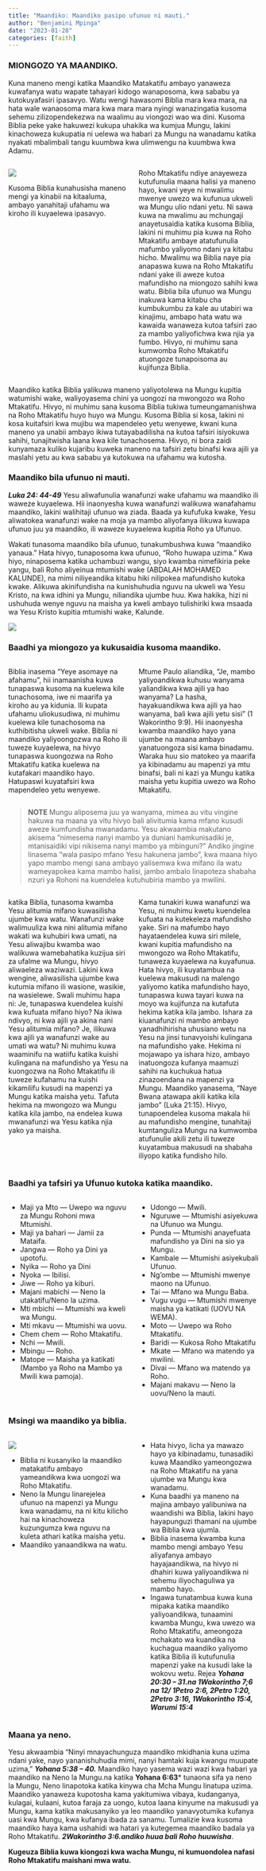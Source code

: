 ```yaml
---
title: "Maandiko: Maandiko pasipo ufunuo ni mauti."
author: "Benjamini Mpinga"
date: "2023-01-28"
categories: [faith]
---
```

### MIONGOZO YA MAANDIKO.

Kuna maneno mengi katika Maandiko Matakatifu ambayo yanaweza kuwafanya watu wapate tahayari kidogo wanaposoma, kwa sababu ya kutokuyafasiri ipasavyo. Watu wengi hawasomi Biblia mara kwa mara, na hata wale wanaosoma mara kwa mara mara nyingi wanazingatia kusoma sehemu zilizopendekezwa na waalimu au viongozi wao wa dini. Kusoma Biblia peke yake hakuwezi kukupa uhakika wa kumjua Mungu, lakini kinachoweza kukupatia ni uelewa wa habari za Mungu na wanadamu katika nyakati mbalimbali tangu kuumbwa kwa ulimwengu na kuumbwa kwa Adamu.

::: columns
:::: {.column width="50%"}

![](bible.jpg)

Kusoma Biblia kunahusisha maneno mengi ya kinabii na kitaaluma, ambayo yanahitaji ufahamu wa kiroho ili kuyaelewa ipasavyo. 
::: 
:::: {.column width="50%"}

Roho Mtakatifu ndiye anayeweza kutufunulia maana halisi ya maneno hayo, kwani yeye ni mwalimu mwenye uwezo wa kufunua ukweli wa Mungu ulio ndani yetu. Ni sawa kuwa na mwalimu au mchungaji anayetusaidia katika kusoma Biblia, lakini ni muhimu pia kuwa na Roho Mtakatifu ambaye atatufunulia mafumbo yaliyomo ndani ya kitabu hicho. Mwalimu wa Biblia naye pia anapaswa kuwa na Roho Mtakatifu ndani yake ili aweze kutoa mafundisho na miongozo sahihi kwa watu. Biblia bila ufunuo wa Mungu inakuwa kama kitabu cha kumbukumbu za kale au utabiri wa kinajimu, ambapo hata watu wa kawaida wanaweza kutoa tafsiri zao za mambo yaliyofichwa kwa njia ya fumbo. Hivyo, ni muhimu sana kumwomba Roho Mtakatifu atuongoze tunapoisoma au kujifunza Biblia.

::: 
:::: 

Maandiko katika Biblia yalikuwa maneno yaliyotolewa na Mungu kupitia watumishi wake, waliyoyasema chini ya uongozi na mwongozo wa Roho Mtakatifu. Hivyo, ni muhimu sana kusoma Biblia tukiwa tumeungamanishwa na Roho Mtakatifu huyo huyo wa Mungu. Kusoma Biblia si kosa, lakini ni kosa kuitafsiri kwa mujibu wa mapendeleo yetu wenyewe, kwani kuna maneno ya unabii ambayo ikiwa tutayabadilisha na kutoa tafsiri isiyokuwa sahihi, tunajitwisha laana kwa kile tunachosema. Hivyo, ni bora zaidi kunyamaza kuliko kujaribu kuweka maneno na tafsiri zetu binafsi kwa ajili ya maslahi yetu au kwa sababu ya kutokuwa na ufahamu wa kutosha.

### Maandiko bila ufunuo ni mauti.

***Luka 24: 44-49*** Yesu aliwafunulia wanafunzi wake ufahamu wa maandiko ili waweze kuyaelewa. Hii inaonyesha kuwa wanafunzi walikuwa wanafahamu maandiko, lakini walihitaji ufunuo wa ziada. Baada ya kufufuka kwake, Yesu aliwatokea wanafunzi wake na moja ya mambo aliyofanya ilikuwa kuwapa ufunuo juu ya maandiko, ili waweze kuyaelewa kupitia Roho ya Ufunuo.

Wakati tunasoma maandiko bila ufunuo, tunakumbushwa kuwa "maandiko yanaua." Hata hivyo, tunaposoma kwa ufunuo, "Roho huwapa uzima." Kwa hiyo, ninaposema katika uchambuzi wangu, siyo kwamba nimefikiria peke yangu, bali Roho aliyeinua mtumishi wake (ABDALAH MOHAMED KALUNDE), na mimi niliyeandika kitabu hiki nilipokea mafundisho kutoka kwake. Alikuwa akinifundisha na kunishuhudia nguvu na ukweli wa Yesu Kristo, na kwa idhini ya Mungu, niliandika ujumbe huu. Kwa hakika, hizi ni ushuhuda wenye nguvu na maisha ya kweli ambayo tulishiriki kwa msaada wa Yesu Kristo kupitia mtumishi wake, Kalunde.

![](tample.jpg)

### Baadhi ya miongozo ya kukusaidia kusoma maandiko.

::: columns
:::: {.column width="50%"}

Biblia inasema "Yeye asomaye na afahamu", hii inamaanisha kuwa tunapaswa kusoma na kuelewa kile tunachosoma, iwe ni maarifa ya kiroho au ya kidunia. Ili kupata ufahamu uliokusudiwa, ni muhimu kuelewa kile tunachosoma na kuthibitisha ukweli wake. Biblia ni maandiko yaliyoongozwa na Roho ili tuweze kuyaelewa, na hivyo tunapaswa kuongozwa na Roho Mtakatifu katika kuelewa na kutafakari maandiko hayo. Hatupaswi kuyatafsiri kwa mapendeleo yetu wenyewe.

::: 
:::: {.column width="50%"}

Mtume Paulo aliandika, "Je, mambo yaliyoandikwa kuhusu wanyama yaliandikwa kwa ajili ya hao wanyama? La hasha, hayakuandikwa kwa ajili ya hao wanyama, bali kwa ajili yetu sisi" (1 Wakorintho 9:9). Hii inaonyesha kwamba maandiko hayo yana ujumbe na maana ambayo yanatuongoza sisi kama binadamu. Waraka huu sio matokeo ya maarifa ya kibinadamu au mapenzi ya mtu binafsi, bali ni kazi ya Mungu katika maisha yetu kupitia uwezo wa Roho Mtakatifu.

::: 
:::: 

> **NOTE** Mungu aliposema juu ya wanyama, mimea au vitu vingine hakuwa na maana ya vitu hivyo bali alivitumia kama mfano kusudi aweze kumfundisha mwanadamu. Yesu akwaambia makutano akisema ”nimesema nanyi mambo ya duniani hamkunisadiki je, mtanisaidiki vipi nikisema nanyi mambo ya mbinguni?" Andiko jingine linasema “wala pasipo mfano Yesu hakunena jambo”, kwa maana hiyo yapo mambo mengi sana ambayo yalisemwa kwa mifano ila watu wameyapokea kama mambo halisi, jambo ambalo linapoteza shabaha nzuri ya Rohoni na kuendelea kutuhubiria mambo ya mwilini.

::: columns
:::: {.column width="50%"}

katika Biblia, tunasoma kwamba Yesu alitumia mifano kuwasilisha ujumbe kwa watu. Wanafunzi wake walimuuliza kwa nini alitumia mifano wakati wa kuhubiri kwa umati, na Yesu aliwajibu kwamba wao walikuwa wamebahatika kuzijua siri za ufalme wa Mungu, hivyo aliwaeleza waziwazi. Lakini kwa wengine, aliwasilisha ujumbe kwa kutumia mifano ili wasione, wasikie, na wasielewe. Swali muhimu hapa ni: Je, tunapaswa kuendelea kuishi kwa kufuata mifano hiyo? Na ikiwa ndivyo, ni kwa ajili ya akina nani Yesu alitumia mifano? Je, ilikuwa kwa ajili ya wanafunzi wake au umati wa watu? Ni muhimu kuwa waaminifu na watiifu katika kuishi kulingana na mafundisho ya Yesu na kuongozwa na Roho Mtakatifu ili tuweze kufahamu na kuishi kikamilifu kusudi na mapenzi ya Mungu katika maisha yetu. Tafuta hekima na mwongozo wa Mungu katika kila jambo, na endelea kuwa mwanafunzi wa Yesu katika njia yako ya maisha.

::: 
:::: {.column width="50%"}

Kama tunakiri kuwa wanafunzi wa Yesu, ni muhimu kwetu kuendelea kufuata na kutekeleza mafundisho yake. Siri na mafumbo hayo hayataendelea kuwa siri milele, kwani kupitia mafundisho na mwongozo wa Roho Mtakatifu, tunaweza kuyaelewa na kuyafunua. Hata hivyo, ili kuyatambua na kuelewa makusudi na malengo yaliyomo katika mafundisho hayo, tunapaswa kuwa tayari kuwa na moyo wa kujifunza na kutafuta hekima katika kila jambo. Ishara za kiuanafunzi ni mambo ambayo yanadhihirisha uhusiano wetu na Yesu na jinsi tunavyoishi kulingana na mafundisho yake. Hekima ni mojawapo ya ishara hizo, ambayo inatuongoza kufanya maamuzi sahihi na kuchukua hatua zinazoendana na mapenzi ya Mungu. Maandiko yanasema, "Naye Bwana atawapa akili katika kila jambo" (Luka 21:15). Hivyo, tunapoendelea kusoma makala hii au mafundisho mengine, tunahitaji kumtanguliza Mungu na kumwomba atufunulie akili zetu ili tuweze kuyatambua makusudi na shabaha iliyopo katika fundisho hilo.

::: 
:::: 

### Baadhi ya tafsiri ya Ufunuo kutoka katika maandiko.

::: columns
:::: {.column width="50%"}

- Maji ya Mto --- Uwepo wa nguvu za Mungu Rohoni mwa Mtumishi.
- Maji ya bahari --- Jamii za Mataifa.
- Jangwa --- Roho ya Dini ya upotofu.
- Nyika --- Roho ya Dini
- Nyoka --- Ibilisi.
- Jiwe --- Roho ya kiburi.
- Majani mabichi --- Neno la utakatifu/Neno la uzima.
- Mti mbichi --- Mtumishi wa kweli wa Mungu.
- Mti mkavu --- Mtumishi wa uovu.
- Chem chem --- Roho Mtakatifu.
- Nchi --- Mwili.
- Mbingu --- Roho.
- Matope --- Maisha ya katikati (Mambo ya Roho na Mambo ya Mwili kwa pamoja).

::: 
:::: {.column width="50%"}

- Udongo --- Mwili.
- Nguruwe --- Mtumishi asiyekuwa na Ufunuo wa Mungu.
- Punda --- Mtumishi anayefuata mafundisho ya Dini na sio ya Mungu.
- Kambale --- Mtumishi asiyekubali Ufunuo.
- Ng'ombe --- Mtumishi mwenye maono na Ufunuo.
- Tai --- Mfano wa Mungu Baba.
- Vugu vugu --- Mtumishi mwenye maisha ya katikati (UOVU NA WEMA).
- Moto --- Uwepo wa Roho Mtakatifu.
- Baridi --- Kukosa Roho Mtakatifu
- Mkate --- Mfano wa matendo ya mwilini.
- Divai --- Mfano wa matendo ya Roho.
- Majani makavu --- Neno la uovu/Neno la mauti.

::: 
:::: 

### Msingi wa maandiko ya biblia.

::: columns
:::: {.column width="50%"}

![](tample.jpg)

- Biblia ni kusanyiko la maandiko matakatifu ambayo yameandikwa kwa uongozi wa Roho Mtakatifu.
- Neno la Mungu linarejelea ufunuo na mapenzi ya Mungu kwa wanadamu, na ni kitu kilicho hai na kinachoweza kuzungumza kwa nguvu na kuleta athari katika maisha yetu.
- Maandiko yanaandikwa na watu.

::: 
:::: {.column width="50%"}

- Hata hivyo, licha ya mawazo hayo ya kibinadamu, tunasadiki kuwa Maandiko yameongozwa na Roho Mtakatifu na yana ujumbe wa Mungu kwa wanadamu.
- Kuna baadhi ya maneno na majina ambayo yalibuniwa na waandishi wa Biblia, lakini hayo hayapunguzi thamani na ujumbe wa Biblia kwa ujumla.
- Biblia inasema kwamba kuna mambo mengi ambayo Yesu aliyafanya ambayo hayajaandikwa, na hivyo ni dhahiri kuwa yaliyoandikwa ni sehemu iliyochaguliwa ya mambo hayo.
- Ingawa tunatambua kuwa kuna mipaka katika maandiko yaliyoandikwa, tunaamini kwamba Mungu, kwa uwezo wa Roho Mtakatifu, ameongoza mchakato wa kuandika na kuchagua maandiko yaliyomo katika Biblia ili kutufunulia mapenzi yake na kusudi lake la wokovu wetu. Rejea ***Yohana 20:30 -- 31.na 1Wakorintho 7;6 na 12/ 1Petro 2:6, 2Petro 1:20, 2Petro 3:16, 1Wakorintho 15:4, Warumi 15:4*** 

::: 
:::: 

### Maana ya neno.

Yesu akwaambia "Ninyi mnayachunguza maandiko mkidhania kuna uzima ndani yake, nayo yananishuhudia mimi, nanyi hamtaki kuja kwangu muupate uzima," ***Yohana 5:38 -- 40.*** Maandiko hayo yasema wazi wazi kwa habari ya maandiko na Neno la Mungu.na katika **Yohana 6:63*** tunaona sifa ya neno la Mungu, Neno linapotoka katika kinywa cha Mcha Mungu linatupa uzima. Maandiko yanaweza kupotosha kama yakitumiwa vibaya, kudanganya, kulagai, kulaani, kutoa faraja za uongo, kutoa laana kinyume na makusudi ya Mungu, kama katika makusanyiko ya leo maandiko yanavyotumika kufanya uasi kwa Mungu, kwa kufanya ibada za sanamu. Tumalizie kwa kusoma maandiko haya kama ushahidi wa hatari ya kutegemea maandiko badala ya Roho Mtakatifu. ***2Wakorintho 3:6.andiko huua bali Roho huuwisha***.

**Kugeuza Biblia kuwa kiongozi kwa wacha Mungu, ni kumuondolea nafasi Roho Mtakatifu maishani mwa watu.**



